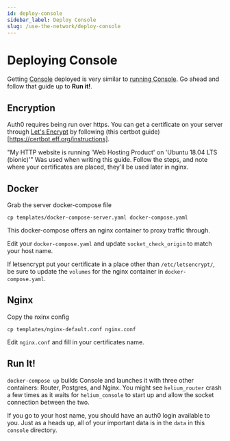 ```yaml
---
id: deploy-console
sidebar_label: Deploy Console
slug: /use-the-network/deploy-console
---
```


# Deploying Console

Getting [Console](https://github.com/helium/console) deployed is very similar to
[running Console](/use-the-network/run-console). Go ahead and follow that guide up to **Run it!**.

## Encryption

Auth0 requires being run over https. You can get a certificate on your server
through [Let's Encrypt](https://letsencrypt.org/getting-started/) by following
(this certbot guide)[https://certbot.eff.org/instructions].

"My HTTP website is running 'Web Hosting Product' on 'Ubuntu 18.04 LTS
(bionic)'" Was used when writing this guide. Follow the steps, and note where
your certificates are placed, they'll be used later in nginx.

## Docker

Grab the server docker-compose file
```
cp templates/docker-compose-server.yaml docker-compose.yaml
```

This docker-compose offers an nginx container to proxy traffic through.

Edit your `docker-compose.yaml` and update `socket_check_origin` to match your
host name.

If letsencrypt put your certificate in a place other than `/etc/letsencrypt/`,
be sure to update the `volumes` for the nginx container in
`docker-compose.yaml`.

## Nginx

Copy the nxinx config
```
cp templates/nginx-default.conf nginx.conf
```

Edit `nginx.conf` and fill in your certificates name.

## Run It!

`docker-compose up` builds Console and launches it with three other containers:
Router, Postgres, and Nginx. You might see `helium_router` crash a few times as it waits
for `helium_console` to start up and allow the socket connection between the
two.

If you go to your host name, you should have an auth0 login available to you.
Just as a heads up, all of your important data is in the `data` in this
`console` directory.
